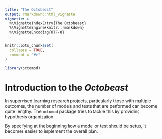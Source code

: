 ```yaml
---
title: "The Octobeast"
output: rmarkdown::html_vignette
vignette: >
  %\VignetteIndexEntry{The Octobeast}
  %\VignetteEngine{knitr::rmarkdown}
  %\VignetteEncoding{UTF-8}
---
```


```r
knitr::opts_chunk$set(
  collapse = TRUE,
  comment = "#>"
)
```

```r
library(octomod)
```

# Introduction to the *Octobeast*

In supervised learning research projects, particularly those with multiple outcomes, the number of models and tests that are performed can become quite lengthy. The `octomod` package tries to tackle this by providing hypothesis organization.

By specifying at the beginning how a model or test should be setup, it becomes easier to implement the overall plan.
